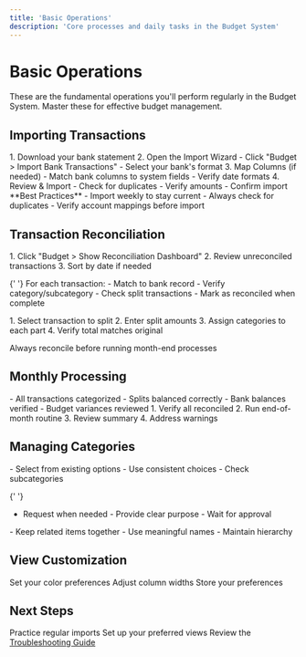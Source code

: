 ```yaml
---
title: 'Basic Operations'
description: 'Core processes and daily tasks in the Budget System'
---
```


# Basic Operations

<Note>
  These are the fundamental operations you'll perform regularly in the Budget
  System. Master these for effective budget management.
</Note>

## Importing Transactions

<Steps>
  1. Download your bank statement 2. Open the Import Wizard - Click "Budget >
  Import Bank Transactions" - Select your bank's format 3. Map Columns (if
  needed) - Match bank columns to system fields - Verify date formats 4. Review
  & Import - Check for duplicates - Verify amounts - Confirm import
</Steps>

<Tip>
  **Best Practices** - Import weekly to stay current - Always check for
  duplicates - Verify account mappings before import
</Tip>

## Transaction Reconciliation

<AccordionGroup>
  <Accordion title="Opening the Dashboard" icon="rectangle-list">
    1. Click "Budget > Show Reconciliation Dashboard"
    2. Review unreconciled transactions
    3. Sort by date if needed
  </Accordion>

{' '}
<Accordion title="Reconciliation Steps" icon="check-double">
  For each transaction: - Match to bank record - Verify category/subcategory -
  Check split transactions - Mark as reconciled when complete
</Accordion>

  <Accordion title="Split Transactions" icon="arrows-split-up-and-left">
    1. Select transaction to split
    2. Enter split amounts
    3. Assign categories to each part
    4. Verify total matches original
  </Accordion>
</AccordionGroup>

<Warning>Always reconcile before running month-end processes</Warning>

## Monthly Processing

<CardGroup cols={2}>
  <Card title="Pre-Process Checklist" icon="list-check">
    - All transactions categorized
    - Splits balanced correctly
    - Bank balances verified
    - Budget variances reviewed
  </Card>

  <Card title="Running Month-End" icon="calendar-check">
    1. Verify all reconciled
    2. Run end-of-month routine
    3. Review summary
    4. Address warnings
  </Card>
</CardGroup>

## Managing Categories

<Tabs>
  <Tab title="Using Categories">
    - Select from existing options
    - Use consistent choices
    - Check subcategories
  </Tab>

{' '}
<Tab title="New Categories">
  - Request when needed - Provide clear purpose - Wait for approval
</Tab>

  <Tab title="Organization">
    - Keep related items together
    - Use meaningful names
    - Maintain hierarchy
  </Tab>
</Tabs>

## View Customization

<CardGroup cols={3}>
  <Card title="Colors" icon="palette">
    Set your color preferences
  </Card>
  <Card title="Layout" icon="table-columns">
    Adjust column widths
  </Card>
  <Card title="Save" icon="floppy-disk">
    Store your preferences
  </Card>
</CardGroup>

## Next Steps

<Check>Practice regular imports</Check>
<Check>Set up your preferred views</Check>
<Check>
  Review the [Troubleshooting Guide](/guides/troubleshooting/common-issues)
</Check>
